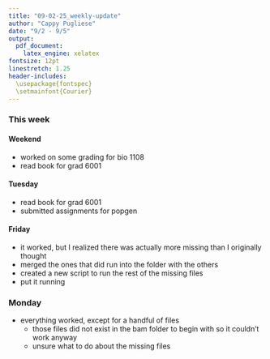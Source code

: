 ```yaml
---
title: "09-02-25_weekly-update"
author: "Cappy Pugliese"
date: "9/2 - 9/5"
output: 
  pdf_document:
    latex_engine: xelatex
fontsize: 12pt
linestretch: 1.25
header-includes:
  \usepackage{fontspec}
  \setmainfont{Courier}
---
```


### This week
#### Weekend
- worked on some grading for bio 1108
- read book for grad 6001

#### Tuesday
- read book for grad 6001
- submitted assignments for popgen

#### Friday
- it worked, but I realized there was actually more missing than I originally thought
- merged the ones that did run into the folder with the others
- created a new script to run the rest of the missing files
- put it running

### Monday
- everything worked, except for a handful of files
  - those files did not exist in the bam folder to begin with so it couldn't work anyway
  - unsure what to do about the missing files
  